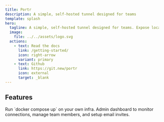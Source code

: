 ```yaml
---
title: Portr
description: A simple, self-hosted tunnel designed for teams
template: splash
hero:
  tagline: A simple, self-hosted tunnel designed for teams. Expose local http/tcp connections to the public internet.
  image:
    file: ../../assets/logo.svg
  actions:
    - text: Read the docs
      link: /getting-started/
      icon: right-arrow
      variant: primary
    - text: Github
      link: https://git.new/portr
      icon: external
	  target: _blank
---
```



## Features

<CardGrid>
  <Card title="Self hosted" icon="laptop">
    Run `docker compose up` on your own infra.
  </Card>
  <Card title="Admin Dashboard" icon="rocket">
    Admin dashboard to monitor connections, manage team members, and setup email
    invites.
  </Card>
</CardGrid>
